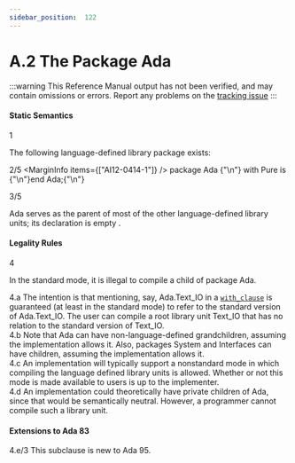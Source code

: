 ```yaml
---
sidebar_position:  122
---
```


# A.2 The Package Ada

:::warning
This Reference Manual output has not been verified,
and may contain omissions or errors.
Report any problems on the [tracking issue](https://github.com/ada-lang-io/ada-lang-io/issues/20)
:::



#### Static Semantics

<MarginText>1</MarginText>
<p>The following language-defined library package exists: <br /></p>

<MarginText>2/5</MarginText>
<MarginInfo items={["AI12-0414-1"]} />
<CodeBlock language="ada">
package Ada {"\n"}   with  Pure is {"\n"}end Ada;{"\n"}

</CodeBlock>
<MarginText>3/5</MarginText>
<MarginInfo items={["AI12-0414-1"]} />
<p>Ada serves as the parent of most of the other language-defined library units; its declaration is empty . <br /></p>


#### Legality Rules

<MarginText>4</MarginText>
<p>In the standard mode, it is illegal to compile a child of package Ada. <br /></p>

<AnnotatedOnly>
<MarginText>4.a</MarginText>
<Admonition type="aarm" aarm="reason">
<strong></strong>The intention is that mentioning, say, Ada.Text_IO in a <code><a href="../AA-10/AA-10.1#S0294">with_clause</a></code> is guaranteed (at least in the standard mode) to refer to the standard version of Ada.Text_IO. The user can compile a root library unit Text_IO that has no relation to the standard version of Text_IO. <br /></Admonition>
</AnnotatedOnly>

<AnnotatedOnly>
<MarginText>4.b</MarginText>
<Admonition type="aarm" aarm="ramification">
<strong></strong>Note that Ada can have non-language-defined grandchildren, assuming the implementation allows it. Also, packages System and Interfaces can have children, assuming the implementation allows it. <br /></Admonition>
</AnnotatedOnly>

<AnnotatedOnly>
<MarginText>4.c</MarginText>
<Admonition type="aarm" aarm="implementation-note">
<strong></strong>An implementation will typically support a nonstandard mode in which compiling the language defined library units is allowed. Whether or not this mode is made available to users is up to the implementer.<br /></Admonition>
</AnnotatedOnly>

<AnnotatedOnly>
<MarginText>4.d</MarginText>
<Admonition type="aarm" aarm="note">
An implementation could theoretically have private children of Ada, since that would be semantically neutral. However, a programmer cannot compile such a library unit. <br /></Admonition>
</AnnotatedOnly>

<AnnotatedOnly>

#### Extensions to Ada 83

</AnnotatedOnly>
<AnnotatedOnly>
<MarginText>4.e/3</MarginText>
<MarginInfo items={["AI05-0299-1"]} />
<Admonition type="aarm" aarm="note">
This subclause is new to Ada 95. <br /></Admonition>
</AnnotatedOnly>

